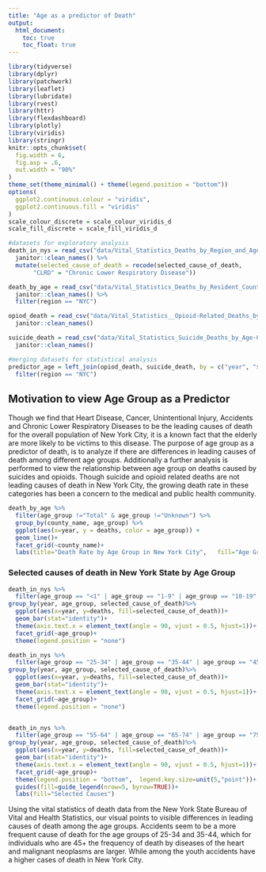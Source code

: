 ```yaml
---
title: "Age as a predictor of Death"
output: 
  html_document:
    toc: true
    toc_float: true
---
```


```r
library(tidyverse)
library(dplyr)
library(patchwork)
library(leaflet)
library(lubridate)
library(rvest)
library(httr)
library(flexdashboard)
library(plotly)
library(viridis)
library(stringr)
knitr::opts_chunk$set(
  fig.width = 6,
  fig.asp = .6,
  out.width = "90%"
)
theme_set(theme_minimal() + theme(legend.position = "bottom"))
options(
  ggplot2.continuous.colour = "viridis",
  ggplot2.continuous.fill = "viridis"
)
scale_colour_discrete = scale_colour_viridis_d
scale_fill_discrete = scale_fill_viridis_d
```

```r
#datasets for exploratory analysis
death_in_nys = read_csv("data/Vital_Statistics_Deaths_by_Region_and_Age-Group_by_Selected_Cause_of_Death___Beginning_2003.csv") %>%
  janitor::clean_names() %>%
  mutate(selected_cause_of_death = recode(selected_cause_of_death,
       "CLRD" = "Chronic Lower Respiratory Disease"))

death_by_age = read_csv("data/Vital_Statistics_Deaths_by_Resident_County__Region__and_Age-Group__Beginning_2003.csv") %>%
  janitor::clean_names() %>%
  filter(region == "NYC")

opiod_death = read_csv("data/Vital_Statistics__Opioid-Related_Deaths_by_Age_Group__Beginning_2003.csv") %>%
  janitor::clean_names()

suicide_death = read_csv("data/Vital_Statistics_Suicide_Deaths_by_Age-Group__Race_Ethnicity__Resident_Region__and_Gender__Beginning_2003.csv") %>%
  janitor::clean_names()

#merging datasets for statistical analysis
predictor_age = left_join(opiod_death, suicide_death, by = c("year", "sex", "region", "race_or_ethnicity", "age_group")) %>%
  filter(region == "NYC")

```

## Motivation to view Age Group as a Predictor

Though we find that Heart Disease, Cancer, Unintentional Injury, Accidents and Chronic Lower Respiratory Diseases to be the leading causes of death for the overall population of New York City, it is a known fact that the elderly are more likely to be victims to this disease. The purpose of age group as a predictor of death, is to analyze if there are differences in leading causes of death among different age groups. Additionally a further analysis is performed to view the relationship between age group on deaths caused by suicides and opioids. Though suicide and opioid related deaths are not leading causes of death in New York City, the growing death rate in these categories has been a concern to the medical and public health community. 

```r
death_by_age %>%
  filter(age_group !="Total" & age_group !="Unknown") %>%
  group_by(county_name, age_group) %>%
  ggplot(aes(x=year, y = deaths, color = age_group)) +
  geom_line()+
  facet_grid(~county_name)+
  labs(title="Death Rate by Age Group in New York City",   fill="Age Group")
```


### Selected causes of death in New York State by Age Group
```r
death_in_nys %>%
  filter(age_group == "<1" | age_group == "1-9" | age_group == "10-19" | age_group == "20-24", selected_cause_of_death != "Total",selected_cause_of_death != "All Other Causes") %>%
group_by(year, age_group, selected_cause_of_death)%>%
  ggplot(aes(x=year, y=deaths, fill=selected_cause_of_death))+
  geom_bar(stat="identity")+
  theme(axis.text.x = element_text(angle = 90, vjust = 0.5, hjust=1))+
  facet_grid(~age_group)+
  theme(legend.position = "none")

death_in_nys %>%
  filter(age_group == "25-34" | age_group == "35-44" | age_group == "45-54", selected_cause_of_death != "Total",selected_cause_of_death != "All Other Causes") %>%
group_by(year, age_group, selected_cause_of_death)%>%
  ggplot(aes(x=year, y=deaths, fill=selected_cause_of_death))+
  geom_bar(stat="identity")+
  theme(axis.text.x = element_text(angle = 90, vjust = 0.5, hjust=1))+
  facet_grid(~age_group)+
  theme(legend.position = "none")


death_in_nys %>%
  filter(age_group == "55-64" | age_group == "65-74" | age_group == "75-84" | age_group == "85+", selected_cause_of_death != "Total",selected_cause_of_death != "All Other Causes") %>%
group_by(year, age_group, selected_cause_of_death)%>%
  ggplot(aes(x=year, y=deaths, fill=selected_cause_of_death))+
  geom_bar(stat="identity")+
  theme(axis.text.x = element_text(angle = 90, vjust = 0.5, hjust=1))+
  facet_grid(~age_group)+
  theme(legend.position = "bottom",  legend.key.size=unit(5,"point"))+
  guides(fill=guide_legend(nrow=5, byrow=TRUE))+
  labs(fill="Selected Causes")
```

Using the vital statistics of death data from the New York State Bureau of Vital and Health Statistics, our visual points to visible differences in leading causes of death among the age groups. Accidents seem to be a more frequent cause of death for the age groups of 25-34 and 35-44, which for individuals who are 45+ the frequency of death by diseases of the heart and malignant neoplasms are larger. While among the youth accidents have a higher cases of death in New York City.

<br>
